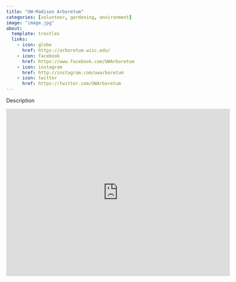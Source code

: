 ```yaml
---
title: "UW-Madison Arboretum"
categories: [volunteer, gardening, environment]
image: "image.jpg"
about:
  template: trestles
  links:
    - icon: globe
      href: https://arboretum.wisc.edu/
    - icon: facebook
      href: https://www.facebook.com/UWArboretum
    - icon: instagram
      href: http://instagram.com/uwarboretum
    - icon: twitter
      href: https://twitter.com/UWArboretum
---
```


Description

```{=html}
<iframe src="https://www.google.com/maps/embed?pb=!1m18!1m12!1m3!1d5831.9761017906585!2d-89.43389455572061!3d43.04168290946071!2m3!1f0!2f0!3f0!3m2!1i1024!2i768!4f13.1!3m3!1m2!1s0x0%3A0xc0e0923bb1534207!2sUniversity%20of%20Wisconsin%20Madison%20Arboretum%20Visitor%20Center!5e0!3m2!1sen!2sus!4v1662139082033!5m2!1sen!2sus" width="600" height="450" style="border:0;" allowfullscreen="" loading="lazy" referrerpolicy="no-referrer-when-downgrade"></iframe>
```
